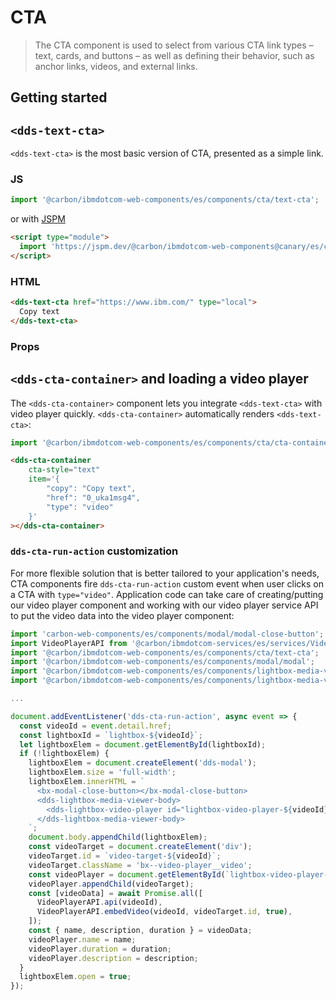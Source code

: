 
# CTA

> The CTA component is used to select from various CTA link types – text, cards,
> and buttons – as well as defining their behavior, such as anchor links,
> videos, and external links.

## Getting started

## `<dds-text-cta>`

`<dds-text-cta>` is the most basic version of CTA, presented as a simple link.

### JS

```javascript
import '@carbon/ibmdotcom-web-components/es/components/cta/text-cta';
```

or with [JSPM](https://jspm.org)

```html
<script type="module">
  import 'https://jspm.dev/@carbon/ibmdotcom-web-components@canary/es/components/cta/text-cta.js';
</script>
```

### HTML

```html
<dds-text-cta href="https://www.ibm.com/" type="local">
  Copy text
</dds-text-cta>
```

### Props

<Props of="dds-text-cta" />

## `<dds-cta-container>` and loading a video player

The `<dds-cta-container>` component lets you integrate `<dds-text-cta>` with video player quickly. `<dds-cta-container>` automatically renders `<dds-text-cta>`:

```javascript
import '@carbon/ibmdotcom-web-components/es/components/cta/cta-container';
```

```html
<dds-cta-container
    cta-style="text"
    item='{
        "copy": "Copy text",
        "href": "0_uka1msg4",
        "type": "video"
    }'
></dds-cta-container>
```

### `dds-cta-run-action` customization

For more flexible solution that is better tailored to your application's needs,
CTA components fire `dds-cta-run-action` custom event when user clicks on a CTA
with `type="video"`. Application code can take care of creating/putting our
video player component and working with our video player service API to put the
video data into the video player component:

```javascript
import 'carbon-web-components/es/components/modal/modal-close-button';
import VideoPlayerAPI from '@carbon/ibmdotcom-services/es/services/VideoPlayer/VideoPlayer';
import '@carbon/ibmdotcom-web-components/es/components/cta/text-cta';
import '@carbon/ibmdotcom-web-components/es/components/modal/modal';
import '@carbon/ibmdotcom-web-components/es/components/lightbox-media-viewer/lightbox-media-viewer-body';
import '@carbon/ibmdotcom-web-components/es/components/lightbox-media-viewer/lightbox-video-player';

...

document.addEventListener('dds-cta-run-action', async event => {
  const videoId = event.detail.href;
  const lightboxId = `lightbox-${videoId}`;
  let lightboxElem = document.getElementById(lightboxId);
  if (!lightboxElem) {
    lightboxElem = document.createElement('dds-modal');
    lightboxElem.size = 'full-width';
    lightboxElem.innerHTML = `
      <bx-modal-close-button></bx-modal-close-button>
      <dds-lightbox-media-viewer-body>
        <dds-lightbox-video-player id="lightbox-video-player-${videoId}"></dds-lightbox-video-player>
      </dds-lightbox-media-viewer-body>
    `;
    document.body.appendChild(lightboxElem);
    const videoTarget = document.createElement('div');
    videoTarget.id = `video-target-${videoId}`;
    videoTarget.className = 'bx--video-player__video';
    const videoPlayer = document.getElementById(`lightbox-video-player-${videoId}`);
    videoPlayer.appendChild(videoTarget);
    const [videoData] = await Promise.all([
      VideoPlayerAPI.api(videoId),
      VideoPlayerAPI.embedVideo(videoId, videoTarget.id, true),
    ]);
    const { name, description, duration } = videoData;
    videoPlayer.name = name;
    videoPlayer.duration = duration;
    videoPlayer.description = description;
  }
  lightboxElem.open = true;
});
```

<Description markdown={contributing} />
